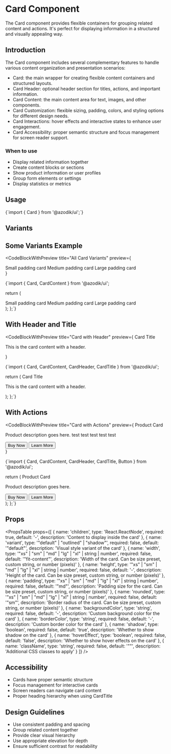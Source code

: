 
# Card Component

The Card component provides flexible containers for grouping related content and actions. It's perfect for displaying information in a structured and visually appealing way.

## Introduction

The Card component includes several complementary features to handle various content organization and presentation scenarios:

- Card: the main wrapper for creating flexible content containers and structured layouts.
- Card Header: optional header section for titles, actions, and important information.
- Card Content: the main content area for text, images, and other components.
- Card Customization: flexible sizing, padding, colors, and styling options for different design needs.
- Card Interactions: hover effects and interactive states to enhance user engagement.
- Card Accessibility: proper semantic structure and focus management for screen reader support.

### When to use
- Display related information together
- Create content blocks or sections
- Show product information or user profiles
- Group form elements or settings
- Display statistics or metrics

## Usage

<CodeBlock language="tsx">
{`import { Card } from '@azodik/ui';`}
</CodeBlock>

## Variants

## Some Variants Example

<CodeBlockWithPreview 
  title="All Card Variants"
  preview={
    <div className="space-y-4">
      <Card padding="sm" rounded="sm">
        <CardContent>Small padding card</CardContent>
      </Card>
      <Card padding="md" rounded="sm" className="mt-5">
        <CardContent>Medium padding card</CardContent>
      </Card>
      <Card padding="lg" rounded="sm" className="mt-5">
        <CardContent>Large padding card</CardContent>
      </Card>
    </div>
  }
>
{`import { Card, CardContent } from '@azodik/ui';

  return (
    <div className="space-y-4">
      <Card padding="sm">
        <CardContent>Small padding card</CardContent>
      </Card>
      <Card padding="md">
        <CardContent>Medium padding card</CardContent>
      </Card>
      <Card padding="lg">
        <CardContent>Large padding card</CardContent>
      </Card>
    </div>
  );
};`}
</CodeBlockWithPreview>

## With Header and Title

<CodeBlockWithPreview 
  title="Card with Header"
  preview={
    <Card>
      <CardHeader>
        <CardTitle>Card Title</CardTitle>
      </CardHeader>
      <CardContent>
        <p>This is the card content with a header.</p>
      </CardContent>
    </Card>
  }
>
{`import { Card, CardContent, CardHeader, CardTitle } from '@azodik/ui';

  return (
    <Card>
      <CardHeader>
        <CardTitle>Card Title</CardTitle>
      </CardHeader>
      <CardContent>
        <p>This is the card content with a header.</p>
      </CardContent>
    </Card>
  );
};`}
</CodeBlockWithPreview>

## With Actions

<CodeBlockWithPreview 
  title="Card with Actions"
  preview={
    <Card>
      <CardHeader>
        <CardTitle>Product Card</CardTitle>
      </CardHeader>
      <CardContent>
        <p>Product description goes here. test test test test test</p>
        <div className="flex gap-2 mt-4 justify-center items-center">
          <Button variant="primary" size="sm" width="100px">Buy Now</Button>
          <Button variant="outline" size="sm" className="ml-5">Learn More</Button>
        </div>
      </CardContent>
    </Card>
  }
>
{`import { Card, CardContent, CardHeader, CardTitle, Button } from '@azodik/ui';

  return (
    <Card>
      <CardHeader>
        <CardTitle>Product Card</CardTitle>
      </CardHeader>
      <CardContent>
        <p>Product description goes here.</p>
        <div className="flex gap-2 mt-4">
          <Button variant="primary">Buy Now</Button>
          <Button variant="outline">Learn More</Button>
        </div>
      </CardContent>
    </Card>
  );
};`}
</CodeBlockWithPreview>

## Props

<PropsTable props={[
  {
    name: 'children',
    type: 'React.ReactNode',
    required: true,
    default: '-',
    description: 'Content to display inside the card'
  },
  {
    name: 'variant',
    type: '"default" | "outlined" | "shadow"',
    required: false,
    default: '"default"',
    description: 'Visual style variant of the card'
  },
  {
    name: 'width',
    type: '"xs" | "sm" | "md" | "lg" | "xl" | string | number',
    required: false,
    default: '"fit-content"',
    description: 'Width of the card. Can be size preset, custom string, or number (pixels)'
  },
  {
    name: 'height',
    type: '"xs" | "sm" | "md" | "lg" | "xl" | string | number',
    required: false,
    default: '-',
    description: 'Height of the card. Can be size preset, custom string, or number (pixels)'
  },
  {
    name: 'padding',
    type: '"xs" | "sm" | "md" | "lg" | "xl" | string | number',
    required: false,
    default: '"md"',
    description: 'Padding size for the card. Can be size preset, custom string, or number (pixels)'
  },
  {
    name: 'rounded',
    type: '"xs" | "sm" | "md" | "lg" | "xl" | string | number',
    required: false,
    default: '"sm"',
    description: 'Border radius of the card. Can be size preset, custom string, or number (pixels)'
  },
  {
    name: 'backgroundColor',
    type: 'string',
    required: false,
    default: '-',
    description: 'Custom background color for the card'
  },
  {
    name: 'borderColor',
    type: 'string',
    required: false,
    default: '-',
    description: 'Custom border color for the card'
  },
  {
    name: 'shadow',
    type: 'boolean',
    required: false,
    default: 'true',
    description: 'Whether to show shadow on the card'
  },
  {
    name: 'hoverEffect',
    type: 'boolean',
    required: false,
    default: 'false',
    description: 'Whether to show hover effects on the card'
  },
  {
    name: 'className',
    type: 'string',
    required: false,
    default: '""',
    description: 'Additional CSS classes to apply'
  }
]} />

## Accessibility

- Cards have proper semantic structure
- Focus management for interactive cards
- Screen readers can navigate card content
- Proper heading hierarchy when using CardTitle

## Design Guidelines

- Use consistent padding and spacing
- Group related content together
- Provide clear visual hierarchy
- Use appropriate elevation for depth
- Ensure sufficient contrast for readability

